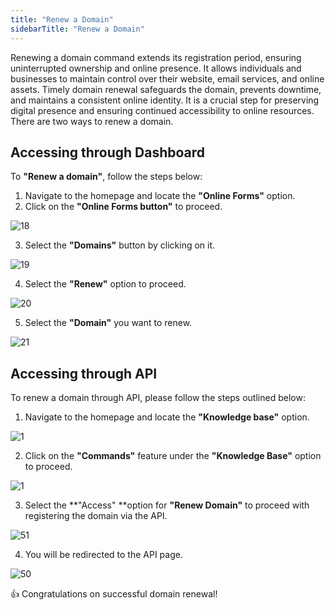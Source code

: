 ```yaml
---
title: "Renew a Domain"
sidebarTitle: "Renew a Domain"
---
```


Renewing a domain command extends its registration period, ensuring uninterrupted ownership and online presence. It allows individuals and businesses to maintain control over their website, email services, and online assets. Timely domain renewal safeguards the domain, prevents downtime, and maintains a consistent online identity. It is a crucial step for preserving digital presence and ensuring continued accessibility to online resources. There are two ways to renew a domain.

## Accessing through Dashboard
To **"Renew a domain"**, follow the steps below:

1. Navigate to the homepage and locate the **"Online Forms"** option.
2. Click on the **"Online Forms button"** to proceed.

![18](/images/domainimages/18.png)

3. Select the **"Domains"** button by clicking on it.

![19](/images/domainimages/19.png)

4. Select the **"Renew"** option to proceed.

![20](/images/domainimages/20.png)

5. Select the **"Domain"** you want to renew.

![21](/images/domainimages/21.png)

## Accessing through API

To renew a domain through API, please follow the steps outlined below:

1. Navigate to the homepage and locate the **"Knowledge base"** option.

![1](/images/contactimages/1.png)

2. Click on the **"Commands"** feature under the **"Knowledge Base"** option to proceed.

![1](/images/contactimages/1.png)

3. Select the **"Access" **option for **"Renew Domain"** to proceed with registering the domain via the API.

![51](/images/domainimages/51.png)

4. You will be redirected to the API page.

![50](/images/domainimages/50.png)

<Check>👍 Congratulations on successful domain renewal!</Check>